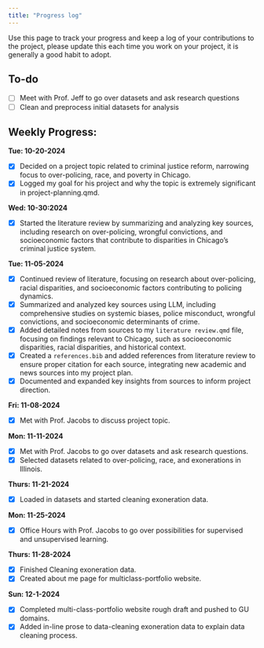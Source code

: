 ```yaml
---
title: "Progress log"
---
```


Use this page to track your progress and keep a log of your contributions to the project, please update this each time you work on your project, it is generally a good habit to adopt.

## To-do
* [ ] Meet with Prof. Jeff to go over datasets and ask research questions
* [ ] Clean and preprocess initial datasets for analysis

## Weekly Progress:

**Tue: 10-20-2024**

* [x] Decided on a project topic related to criminal justice reform, narrowing focus to over-policing, race, and poverty in Chicago.  
* [x] Logged my goal for his project and why the topic is extremely significant in project-planning.qmd. 

**Wed: 10-30:2024**

* [x] Started the literature review by summarizing and analyzing key sources, including research on over-policing, wrongful convictions, and socioeconomic factors that contribute to disparities in Chicago's criminal justice system.

**Tue: 11-05-2024**

* [x] Continued review of literature, focusing on research about over-policing, racial disparities, and socioeconomic factors contributing to policing dynamics.
* [x] Summarized and analyzed key sources using LLM, including comprehensive studies on systemic biases, police misconduct, wrongful convictions, and socioeconomic determinants of crime.
* [x] Added detailed notes from sources to my `literature review.qmd` file, focusing on findings relevant to Chicago, such as socioeconomic disparities, racial disparities, and historical context.
* [x] Created a `references.bib` and added references from literature review to ensure proper citation for each source, integrating new academic and news sources into my project plan.
* [x] Documented and expanded key insights from sources to inform project direction.

**Fri: 11-08-2024**

* [x] Met with Prof. Jacobs to discuss project topic.

**Mon: 11-11-2024**

* [x] Met with Prof. Jacobs to go over datasets and ask research questions.
* [x] Selected datasets related to over-policing, race, and exonerations in Illinois.

**Thurs: 11-21-2024**

* [x] Loaded in datasets and started cleaning exoneration data.

**Mon: 11-25-2024**

* [x] Office Hours with Prof. Jacobs to go over possibilities for supervised and unsupervised learning. 

**Thurs: 11-28-2024**

* [x] Finished Cleaning exoneration data.
* [x] Created about me page for multiclass-portfolio website.

**Sun: 12-1-2024**

* [x] Completed multi-class-portfolio website rough draft and pushed to GU domains.
* [x] Added in-line prose to data-cleaning exoneration data to explain data cleaning process.




